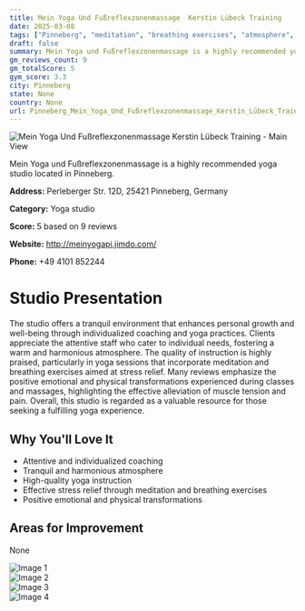 ```yaml
---
title: Mein Yoga Und Fußreflexzonenmassage  Kerstin Lübeck Training
date: 2025-03-08
tags: ["Pinneberg", "meditation", "breathing exercises", "atmosphere", "Pinneberg"]  
draft: false
summary: Mein Yoga und Fußreflexzonenmassage is a highly recommended yoga studio located in Pinneberg.
gm_reviews_count: 9
gm_totalScore: 5
gym_score: 3.3
city: Pinneberg
state: None
country: None
url: Pinneberg_Mein_Yoga_Und_Fußreflexzonenmassage_Kerstin_Lübeck_Training
---
```


<div className="aspect-[16/9] relative my-8">
  <img 
    src="https://lh5.googleusercontent.com/p/AF1QipMLb41DhF1Z7GDcz5h9DcJe-xoAfHMpWmlbvC2d=w1920-h1080-k-no"
    alt="Mein Yoga Und Fußreflexzonenmassage  Kerstin Lübeck Training - Main View"
    className="object-cover absolute inset-0 w-full h-full rounded-lg"
  />
</div>

Mein Yoga und Fußreflexzonenmassage is a highly recommended yoga studio located in Pinneberg.

**Address:** Perleberger Str. 12D, 25421 Pinneberg, Germany

**Category:** Yoga studio

**Score:** 5 based on 9 reviews

**Website:** http://meinyogapi.jimdo.com/

**Phone:** +49 4101 852244

# Studio Presentation

The studio offers a tranquil environment that enhances personal growth and well-being through individualized coaching and yoga practices. Clients appreciate the attentive staff who cater to individual needs, fostering a warm and harmonious atmosphere. The quality of instruction is highly praised, particularly in yoga sessions that incorporate meditation and breathing exercises aimed at stress relief. Many reviews emphasize the positive emotional and physical transformations experienced during classes and massages, highlighting the effective alleviation of muscle tension and pain. Overall, this studio is regarded as a valuable resource for those seeking a fulfilling yoga experience.



## Why You'll Love It

- Attentive and individualized coaching
- Tranquil and harmonious atmosphere
- High-quality yoga instruction
- Effective stress relief through meditation and breathing exercises
- Positive emotional and physical transformations

## Areas for Improvement

None

<div className="grid grid-cols-1 xl:grid-cols-2 gap-4 my-8">
<div className="aspect-[4/3] relative"><img src="https://lh5.googleusercontent.com/p/AF1QipNMqmY1yeV-lc3pbLqYDftPLPPJ8Zz_-iGeAnj1=w1920-h1080-k-no" alt="Image 1" className="object-cover absolute inset-0 w-full h-full rounded-lg" /></div>
<div className="aspect-[4/3] relative"><img src="https://lh5.googleusercontent.com/p/AF1QipOiRsSAQ5fyPidhX_y1TW4_W7emkvdq82z3DFIo=w1920-h1080-k-no" alt="Image 2" className="object-cover absolute inset-0 w-full h-full rounded-lg" /></div>
<div className="aspect-[4/3] relative"><img src="https://lh5.googleusercontent.com/p/AF1QipMSFxN10aN8yCbrWX4FRHjmYF3uH9vlibF2vMKV=w1920-h1080-k-no" alt="Image 3" className="object-cover absolute inset-0 w-full h-full rounded-lg" /></div>
<div className="aspect-[4/3] relative"><img src="https://lh5.googleusercontent.com/p/AF1QipPH9pCOWZDH-J7ou-2TdYuIJ6NR00XEzm1V2SGx=w1920-h1080-k-no" alt="Image 4" className="object-cover absolute inset-0 w-full h-full rounded-lg" /></div>
</div>